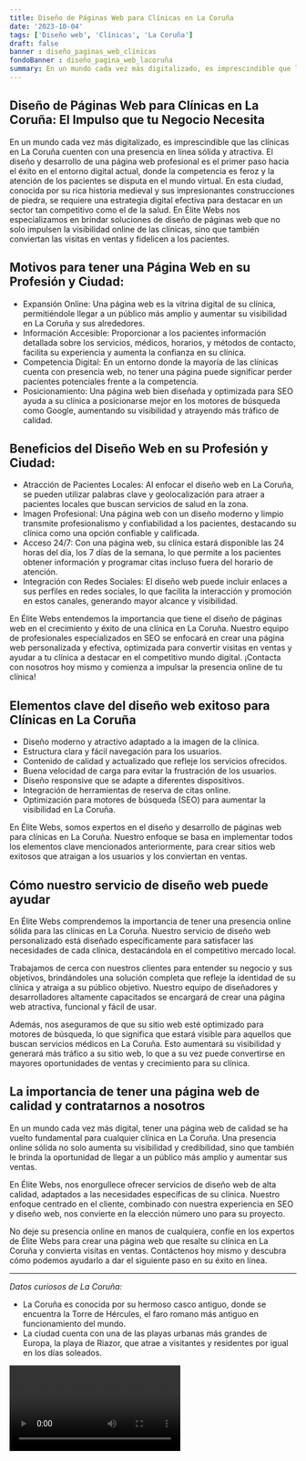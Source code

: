 ```yaml
---
title: Diseño de Páginas Web para Clínicas en La Coruña
date: '2023-10-04'
tags: ['Diseño web', 'Clínicas', 'La Coruña']
draft: false
banner : diseño_paginas_web_clínicas
fondoBanner : diseño_pagina_web_lacoruña
summary: En un mundo cada vez más digitalizado, es imprescindible que las clínicas en La Coruña cuenten con una presencia en línea sólida y atractiva. El diseño y desarrollo de una página web profesional es el primer paso hacia el éxito en el entorno digital actual, donde la competencia es feroz y la atención de los pacientes se disputa en el mundo virtual. En esta ciudad, conocida por su rica historia medieval y sus impresionantes construcciones de piedra, se requiere una estrategia digital efectiva para destacar en un sector tan competitivo como el de la salud. En Élite Webs nos especializamos en brindar soluciones de diseño de páginas web que no solo impulsen la visibilidad online de las clínicas, sino que también conviertan las visitas en ventas y fidelicen a los pacientes.
---
```


## **Diseño de Páginas Web para Clínicas en La Coruña: El Impulso que tu Negocio Necesita**

En un mundo cada vez más digitalizado, es imprescindible que las clínicas en La Coruña cuenten con una presencia en línea sólida y atractiva. El diseño y desarrollo de una página web profesional es el primer paso hacia el éxito en el entorno digital actual, donde la competencia es feroz y la atención de los pacientes se disputa en el mundo virtual. En esta ciudad, conocida por su rica historia medieval y sus impresionantes construcciones de piedra, se requiere una estrategia digital efectiva para destacar en un sector tan competitivo como el de la salud. En Élite Webs nos especializamos en brindar soluciones de diseño de páginas web que no solo impulsen la visibilidad online de las clínicas, sino que también conviertan las visitas en ventas y fidelicen a los pacientes.

## **Motivos para tener una Página Web en su Profesión y Ciudad:**

- Expansión Online: Una página web es la vitrina digital de su clínica, permitiéndole llegar a un público más amplio y aumentar su visibilidad en La Coruña y sus alrededores.
- Información Accesible: Proporcionar a los pacientes información detallada sobre los servicios, médicos, horarios, y métodos de contacto, facilita su experiencia y aumenta la confianza en su clínica.
- Competencia Digital: En un entorno donde la mayoría de las clínicas cuenta con presencia web, no tener una página puede significar perder pacientes potenciales frente a la competencia.
- Posicionamiento: Una página web bien diseñada y optimizada para SEO ayuda a su clínica a posicionarse mejor en los motores de búsqueda como Google, aumentando su visibilidad y atrayendo más tráfico de calidad.

## **Beneficios del Diseño Web en su Profesión y Ciudad:**

- Atracción de Pacientes Locales: Al enfocar el diseño web en La Coruña, se pueden utilizar palabras clave y geolocalización para atraer a pacientes locales que buscan servicios de salud en la zona.
- Imagen Profesional: Una página web con un diseño moderno y limpio transmite profesionalismo y confiabilidad a los pacientes, destacando su clínica como una opción confiable y calificada.
- Acceso 24/7: Con una página web, su clínica estará disponible las 24 horas del día, los 7 días de la semana, lo que permite a los pacientes obtener información y programar citas incluso fuera del horario de atención.
- Integración con Redes Sociales: El diseño web puede incluir enlaces a sus perfiles en redes sociales, lo que facilita la interacción y promoción en estos canales, generando mayor alcance y visibilidad.

En Élite Webs entendemos la importancia que tiene el diseño de páginas web en el crecimiento y éxito de una clínica en La Coruña. Nuestro equipo de profesionales especializados en SEO se enfocará en crear una página web personalizada y efectiva, optimizada para convertir visitas en ventas y ayudar a tu clínica a destacar en el competitivo mundo digital. ¡Contacta con nosotros hoy mismo y comienza a impulsar la presencia online de tu clínica!

<GifSeo />

<Cta />

## Elementos clave del diseño web exitoso para Clínicas en La Coruña

- Diseño moderno y atractivo adaptado a la imagen de la clínica.
- Estructura clara y fácil navegación para los usuarios.
- Contenido de calidad y actualizado que refleje los servicios ofrecidos.
- Buena velocidad de carga para evitar la frustración de los usuarios.
- Diseño responsive que se adapte a diferentes dispositivos.
- Integración de herramientas de reserva de citas online.
- Optimización para motores de búsqueda (SEO) para aumentar la visibilidad en La Coruña.

En Élite Webs, somos expertos en el diseño y desarrollo de páginas web para clínicas en La Coruña. Nuestro enfoque se basa en implementar todos los elementos clave mencionados anteriormente, para crear sitios web exitosos que atraigan a los usuarios y los conviertan en ventas.

## Cómo nuestro servicio de diseño web puede ayudar

En Élite Webs comprendemos la importancia de tener una presencia online sólida para las clínicas en La Coruña. Nuestro servicio de diseño web personalizado está diseñado específicamente para satisfacer las necesidades de cada clínica, destacándola en el competitivo mercado local.

Trabajamos de cerca con nuestros clientes para entender su negocio y sus objetivos, brindándoles una solución completa que refleje la identidad de su clínica y atraiga a su público objetivo. Nuestro equipo de diseñadores y desarrolladores altamente capacitados se encargará de crear una página web atractiva, funcional y fácil de usar.

Además, nos aseguramos de que su sitio web esté optimizado para motores de búsqueda, lo que significa que estará visible para aquellos que buscan servicios médicos en La Coruña. Esto aumentará su visibilidad y generará más tráfico a su sitio web, lo que a su vez puede convertirse en mayores oportunidades de ventas y crecimiento para su clínica.

## La importancia de tener una página web de calidad y contratarnos a nosotros

En un mundo cada vez más digital, tener una página web de calidad se ha vuelto fundamental para cualquier clínica en La Coruña. Una presencia online sólida no solo aumenta su visibilidad y credibilidad, sino que también le brinda la oportunidad de llegar a un público más amplio y aumentar sus ventas.

En Élite Webs, nos enorgullece ofrecer servicios de diseño web de alta calidad, adaptados a las necesidades específicas de su clínica. Nuestro enfoque centrado en el cliente, combinado con nuestra experiencia en SEO y diseño web, nos convierte en la elección número uno para su proyecto.

No deje su presencia online en manos de cualquiera, confíe en los expertos de Élite Webs para crear una página web que resalte su clínica en La Coruña y convierta visitas en ventas. Contáctenos hoy mismo y descubra cómo podemos ayudarlo a dar el siguiente paso en su éxito en línea.

---
*Datos curiosos de La Coruña:*
- La Coruña es conocida por su hermoso casco antiguo, donde se encuentra la Torre de Hércules, el faro romano más antiguo en funcionamiento del mundo.
- La ciudad cuenta con una de las playas urbanas más grandes de Europa, la playa de Riazor, que atrae a visitantes y residentes por igual en los días soleados.

<Video />

<CtaBot job='Clínicas' city='La Coruña'/>

<Gmaps query='La Coruña+españa+maps' />